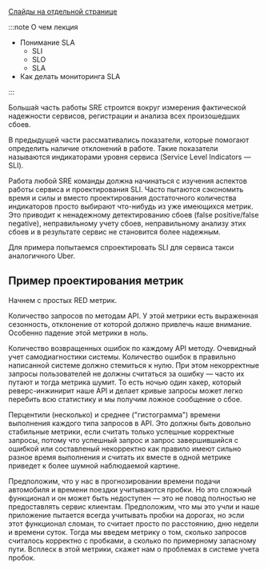 
[Слайды на отдельной странице](/slides/05_sla)

<SlaSlides embedded={true}/>

:::note О чем лекция

- Понимание SLA
  - SLI
  - SLO
  - SLA
- Как делать мониторинга SLA

:::

Больша&#769;я часть работы SRE строится вокруг измерения фактической надежности сервисов, регистрации и анализа всех произошедших сбоев.

В предыдущей части рассмативались показатели, которые помогают определить наличие отклонений в работе. Такие показатели называются индикаторами уровня сервиса (Service Level Indicators — SLI).

Работа любой SRE команды должна начинаться с изучения аспектов работы сервиса и проектирования SLI. Часто пытаются сэкономить время и силы и вместо проектирования достаточного количества индикаторов просто выбирают что-нибудь из уже имеющихся метрик. Это приводит к ненадежному детектированию сбоев (false positive/false negative), неправильному учету сбоев, неправильному анализу этих сбоев и в результате сервис не становится более надежным.

Для примера попытаемся спроектировать SLI для сервиса такси аналогичного Uber.

## Пример проектирования метрик

Начнем с простых RED метрик.

Количество запросов по методам API. У этой метрики есть выраженная сезонность, отклонение от которой должно привлечь наше внимание. Особенно падение этой метрики в ноль.

Количество возвращенных ошибок по каждому API методу. Очевидный учет самодиагностики системы. Количество ошибок в правильно написанной системе должно стемиться к нулю. При этом некорректные запросы пользователей не должны считаться за ошибку — часто их путают и тогда метрика шумит. То есть ночью один хакер, который реверс-инжинирит наше API и делает кривые запросы может легко перебить всю статистику и мы получим ложное сообщение о сбое.

Перцентили (несколько) и среднее ("гистограмма") времени выполнения каждого типа запросов в API. Это должны быть довольно стабильные метрики, если считать только успешные корректные запросы, потому что успешный запрос и запрос завершившийся с ошибкой или составленый некорректно как правило имеют сильно разное время выполнения и считать их вместе в одной метрике приведет к более шумной наблюдаемой картине.

Предположим, что у нас в прогнозировании времени подачи автомобиля и времени поездки учитываются пробки. Но это сложный функционал и он может быть недоступен — это не повод полностью не предоставлять сервис клиентам. Предположим, что мы это учли и наше приложение пытается всегда учитывать пробки на дорогах, но эсли этот функционал сломан, то считает просто по расстоянию, дню недели и времени суток. Тогда мы введем метрику о том, сколько запросов считалось корректно с пробками, а сколько по примерному запасному пути. Всплеск в этой метрики, скажет нам о проблемах в системе учета пробок.
